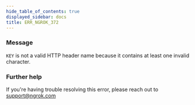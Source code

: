 ```yaml
---
hide_table_of_contents: true
displayed_sidebar: docs
title: ERR_NGROK_372
---
```


### Message

`KEY` is not a valid HTTP header name because it contains at least one invalid character.

<ErrorDetails />

### Further help

If you're having trouble resolving this error, please reach out to [support@ngrok.com](mailto:support@ngrok.com?subject=Help%20with%20ERR_NGROK_372)

